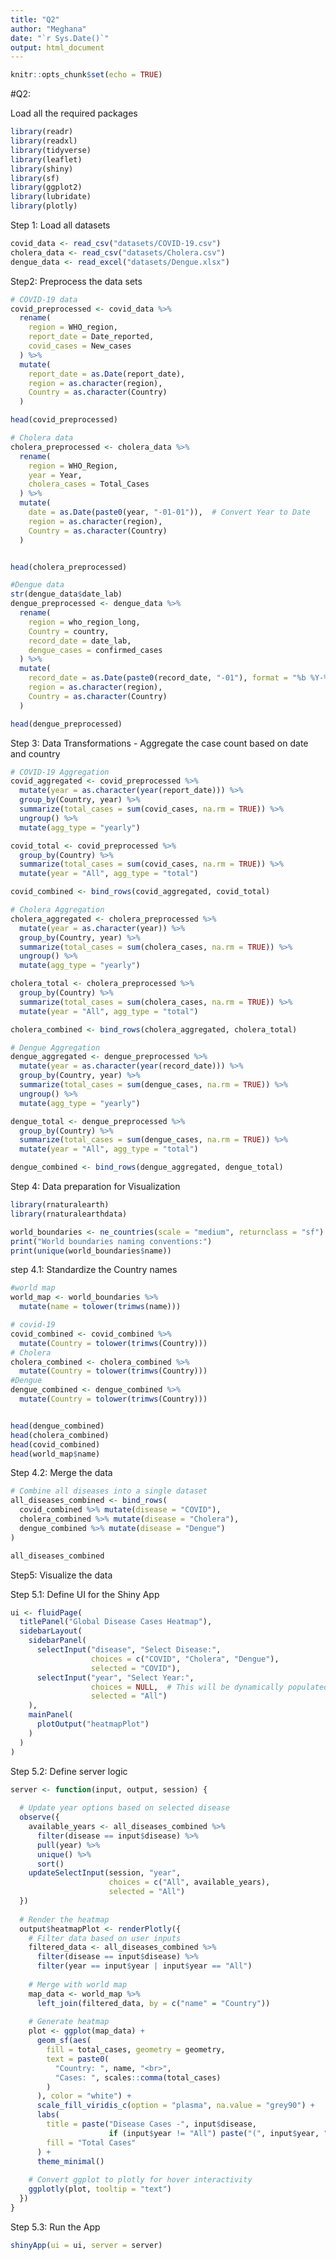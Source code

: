 ---
title: "Q2"
author: "Meghana"
date: "`r Sys.Date()`"
output: html_document
---

```{r setup, include=FALSE}
knitr::opts_chunk$set(echo = TRUE)
```
#Q2: 

Load all the required packages
```{r}
library(readr)
library(readxl)
library(tidyverse)
library(leaflet)
library(shiny)
library(sf)
library(ggplot2)
library(lubridate)
library(plotly)
```

Step 1: Load all datasets

```{r}
covid_data <- read_csv("datasets/COVID-19.csv")
cholera_data <- read_csv("datasets/Cholera.csv")
dengue_data <- read_excel("datasets/Dengue.xlsx")
```

Step2: Preprocess the data sets

```{r}
# COVID-19 data
covid_preprocessed <- covid_data %>%
  rename(
    region = WHO_region,
    report_date = Date_reported, 
    covid_cases = New_cases        
  ) %>%
  mutate(
    report_date = as.Date(report_date), 
    region = as.character(region),
    Country = as.character(Country)
  )

head(covid_preprocessed)
```

```{r}
# Cholera data
cholera_preprocessed <- cholera_data %>%
  rename(
    region = WHO_Region,
    year = Year,                  
    cholera_cases = Total_Cases  
  ) %>%
  mutate(
    date = as.Date(paste0(year, "-01-01")),  # Convert Year to Date
    region = as.character(region),
    Country = as.character(Country)
  )


head(cholera_preprocessed)
```

```{r}
#Dengue data
str(dengue_data$date_lab)
dengue_preprocessed <- dengue_data %>%
  rename(
    region = who_region_long,
    Country = country,
    record_date = date_lab,       
    dengue_cases = confirmed_cases  
  ) %>%
  mutate(
    record_date = as.Date(paste0(record_date, "-01"), format = "%b %Y-%d"),  
    region = as.character(region),
    Country = as.character(Country)
  )

head(dengue_preprocessed)
```

Step 3: Data Transformations - Aggregate the case count based on date and country


```{r}
# COVID-19 Aggregation
covid_aggregated <- covid_preprocessed %>%
  mutate(year = as.character(year(report_date))) %>%                    
  group_by(Country, year) %>%
  summarize(total_cases = sum(covid_cases, na.rm = TRUE)) %>%
  ungroup() %>%
  mutate(agg_type = "yearly")                             

covid_total <- covid_preprocessed %>%
  group_by(Country) %>%
  summarize(total_cases = sum(covid_cases, na.rm = TRUE)) %>%
  mutate(year = "All", agg_type = "total")                

covid_combined <- bind_rows(covid_aggregated, covid_total)
```

```{r}
# Cholera Aggregation
cholera_aggregated <- cholera_preprocessed %>%
  mutate(year = as.character(year)) %>%
  group_by(Country, year) %>%
  summarize(total_cases = sum(cholera_cases, na.rm = TRUE)) %>%
  ungroup() %>%
  mutate(agg_type = "yearly")

cholera_total <- cholera_preprocessed %>%
  group_by(Country) %>%
  summarize(total_cases = sum(cholera_cases, na.rm = TRUE)) %>%
  mutate(year = "All", agg_type = "total")

cholera_combined <- bind_rows(cholera_aggregated, cholera_total)
```

```{r}
# Dengue Aggregation
dengue_aggregated <- dengue_preprocessed %>%
  mutate(year = as.character(year(record_date))) %>%                    
  group_by(Country, year) %>%
  summarize(total_cases = sum(dengue_cases, na.rm = TRUE)) %>%
  ungroup() %>%
  mutate(agg_type = "yearly")

dengue_total <- dengue_preprocessed %>%
  group_by(Country) %>%
  summarize(total_cases = sum(dengue_cases, na.rm = TRUE)) %>%
  mutate(year = "All", agg_type = "total")

dengue_combined <- bind_rows(dengue_aggregated, dengue_total)
```

Step 4: Data preparation for Visualization

```{r}
library(rnaturalearth)
library(rnaturalearthdata)

world_boundaries <- ne_countries(scale = "medium", returnclass = "sf")
print("World boundaries naming conventions:")
print(unique(world_boundaries$name))
```

step 4.1: Standardize the Country names

```{r}
#world map
world_map <- world_boundaries %>%
  mutate(name = tolower(trimws(name)))

# covid-19
covid_combined <- covid_combined %>%
  mutate(Country = tolower(trimws(Country)))
# Cholera
cholera_combined <- cholera_combined %>%
  mutate(Country = tolower(trimws(Country)))
#Dengue
dengue_combined <- dengue_combined %>%
  mutate(Country = tolower(trimws(Country)))


head(dengue_combined)
head(cholera_combined)
head(covid_combined)
head(world_map$name)
```

Step 4.2: Merge the data

```{r}
# Combine all diseases into a single dataset
all_diseases_combined <- bind_rows(
  covid_combined %>% mutate(disease = "COVID"),
  cholera_combined %>% mutate(disease = "Cholera"),
  dengue_combined %>% mutate(disease = "Dengue")
)

all_diseases_combined
```

Step5: Visualize the data

Step 5.1: Define UI for the Shiny App

```{r}
ui <- fluidPage(
  titlePanel("Global Disease Cases Heatmap"),
  sidebarLayout(
    sidebarPanel(
      selectInput("disease", "Select Disease:", 
                  choices = c("COVID", "Cholera", "Dengue"), 
                  selected = "COVID"),
      selectInput("year", "Select Year:", 
                  choices = NULL,  # This will be dynamically populated
                  selected = "All")
    ),
    mainPanel(
      plotOutput("heatmapPlot")
    )
  )
)
```

Step 5.2: Define server logic

```{r}
server <- function(input, output, session) {
  
  # Update year options based on selected disease
  observe({
    available_years <- all_diseases_combined %>%
      filter(disease == input$disease) %>%
      pull(year) %>%
      unique() %>%
      sort()
    updateSelectInput(session, "year", 
                      choices = c("All", available_years), 
                      selected = "All")
  })
  
  # Render the heatmap
  output$heatmapPlot <- renderPlotly({ 
    # Filter data based on user inputs
    filtered_data <- all_diseases_combined %>%
      filter(disease == input$disease) %>%
      filter(year == input$year | input$year == "All")
    
    # Merge with world map
    map_data <- world_map %>%
      left_join(filtered_data, by = c("name" = "Country"))
    
    # Generate heatmap
    plot <- ggplot(map_data) +
      geom_sf(aes(
        fill = total_cases, geometry = geometry,
        text = paste0(
          "Country: ", name, "<br>",
          "Cases: ", scales::comma(total_cases)
        )
      ), color = "white") +
      scale_fill_viridis_c(option = "plasma", na.value = "grey90") +
      labs(
        title = paste("Disease Cases -", input$disease,
                      if (input$year != "All") paste("(", input$year, ")") else ""),
        fill = "Total Cases"
      ) +
      theme_minimal()
    
    # Convert ggplot to plotly for hover interactivity
    ggplotly(plot, tooltip = "text")
  })
}
```

Step 5.3: Run the App
```{r}
shinyApp(ui = ui, server = server)
```

